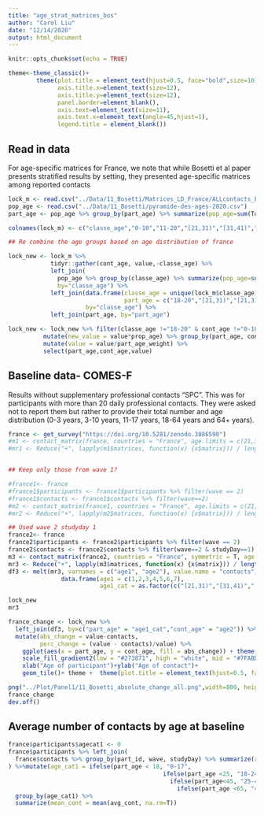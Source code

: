 ```yaml
---
title: "age_strat_matrices_bos"
author: "Carol Liu"
date: "12/14/2020"
output: html_document
---
```


```r
knitr::opts_chunk$set(echo = TRUE)

theme<-theme_classic()+
        theme(plot.title = element_text(hjust=0.5, face="bold",size=10),
              axis.title.x=element_text(size=12),
              axis.title.y=element_text(size=12),
              panel.border=element_blank(),
              axis.text=element_text(size=11),
              axis.text.x=element_text(angle=45,hjust=1),
              legend.title = element_blank())

```

## Read in data
For age-specific matrices for France, we note that while Bosetti et al paper presents stratified results by setting, they presented age-specific matrices among reported contacts 
```r
lock_m <- read.csv("../Data/11_Bosetti/Matrices_LD_France/ALLcontacts_LD.csv") ## all contacts
pop_age <- read.csv("../Data/11_Bosetti/pyramide-des-ages-2020.csv")
part_age <- pop_age %>% group_by(part_age) %>% summarize(pop_age=sum(Total)) %>% mutate(part_age_weight = pop_age/sum(pop_age)) %>% select(part_age,part_age_weight)

colnames(lock_m) <- c("classe_age","0-10","11-20","[21,31)","[31,41)","[41,51)","[51,61)","[61,71)","[71,81)","81+")

## Re combine the age groups based on age distribution of france

lock_new <- lock_m %>% 
            tidyr::gather(cont_age, value,-classe_age) %>%
            left_join(
              pop_age %>% group_by(classe_age) %>% summarize(pop_age=sum(Total)) %>% mutate(prop_age = pop_age/sum(pop_age)),
              by="classe_age") %>%
            left_join(data.frame(classe_age = unique(lock_m$classe_age),
                                 part_age = c("18-20","[21,31)","[21,31)","[31,41)","[31,41)","[41,51)","[41,51)","[51,61)","[51,61)","[61,71)","[61,71)","[71,81)","[71,81)","81+","81+","81+")),
                      by="classe_age") %>%
            left_join(part_age, by="part_age")

lock_new <- lock_new %>% filter(classe_age !="18-20" & cont_age !="0-10" & cont_age !="11-20") %>%
          mutate(new_value = value*prop_age) %>% group_by(part_age, cont_age) %>% summarize(value = sum(new_value),part_age_weight=mean(part_age_weight)) %>% 
          mutate(value = value/part_age_weight) %>%
          select(part_age,cont_age,value) 


```

## Baseline data- COMES-F
Results without supplementary professional contacts "SPC". This was for participants with more than 20 daily professional contacts. They were asked not to report them but rather to provide their total number and age distribution (0-3 years, 3-10 years, 11-17 years, 18-64 years and 64+ years). 
```r

france <- get_survey("https://doi.org/10.5281/zenodo.3886590")
#m1 <- contact_matrix(france, countries = "France", age.limits = c(21,31,41,51,61,71,81), n=10,symmetric = T,weigh.dayofweek = T)
#mr1 <- Reduce("+", lapply(m1$matrices, function(x) {x$matrix})) / length(m1$matrices)


## Keep only those from wave 1?

#france1<- france
#france1$participants <- france1$participants %>% filter(wave == 2)
#france1$contacts <- france1$contacts %>% filter(wave==2)
#m2 <- contact_matrix(france1, countries = "France", age.limits = c(21,31,41,51,61,71,81), n=10,symmetric = T,weigh.dayofweek = T)
#mr2 <- Reduce("+", lapply(m2$matrices, function(x) {x$matrix})) / length(m2$matrices)

## Used wave 2 studyday 1
france2<- france
france2$participants <- france2$participants %>% filter(wave == 2)
france2$contacts <- france2$contacts %>% filter(wave==2 & studyDay==1)
m3 <- contact_matrix(france2, countries = "France", symmetric = T, age.limits = c(21,31,41,51,61,71,81), n=1000,weigh.dayofweek = T)
mr3 <- Reduce("+", lapply(m3$matrices, function(x) {x$matrix})) / length(m3$matrices)
df3 <- melt(mr3, varnames = c("age1", "age2"), value.name = "contacts")  %>% left_join(
               data.frame(age1 = c(1,2,3,4,5,6,7),
                          age1_cat = as.factor(c("[21,31)","[31,41)","[41,51)","[51,61)","[61,71)","[71,81)","81+"))))

lock_new
mr3

```


```r

france_change <- lock_new %>% 
  left_join(df3, by=c("part_age" = "age1_cat","cont_age" = "age2")) %>%
  mutate(abs_change = value-contacts,
         perc_change = (value - contacts)/value) %>%
    ggplot(aes(x = part_age, y = cont_age, fill = abs_change)) + theme(legend.position = "bottom") + 
    scale_fill_gradient2(low = "#273871", high = "white", mid = "#7FABD3", midpoint = -3.5, limit = c(-6,0.13))+
    xlab("Age of participant")+ylab("Age of contact")+
    geom_tile()+ theme +  theme(plot.title = element_text(hjust=0.5, face="bold",size=12)) + ggtitle("France")

png("../Plot/Panel1/11_Bosetti_absolute_change_all.png",width=800, height=600,res=150)
france_change
dev.off()

```
## Average number of contacts by age at baseline
```r
france$participants$agecat1 <- 0
france$participants %>% left_join(
  france$contacts %>% group_by(part_id, wave, studyDay) %>% summarize(avg_cont=n()), by=c("part_id"="part_id", "wave"="wave", "studyDay"="studyDay")
) %>%mutate(age_cat1 = ifelse(part_age < 18, "0-17",
                                            ifelse(part_age <25, "18-24",
                                              ifelse(part_age<45, "25-44",
                                                ifelse(part_age <65, "45-64","65+"))))) %>% 
  group_by(age_cat1) %>%
  summarize(mean_cont = mean(avg_cont, na.rm=T))


```



